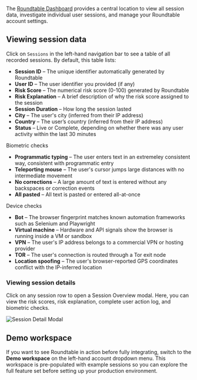 The [Roundtable Dashboard](https://accounts.roundtable.ai) provides a central location to view all session data, investigate individual user sessions, and manage your Roundtable account settings.

## Viewing session data

Click on `Sessions` in the left-hand navigation bar to see a table of all recorded sessions. By default, this table lists:

- **Session ID** – The unique identifier automatically generated by Roundtable  
- **User ID** – The user identifier you provided (if any)  
- **Risk Score** – The numerical risk score (0-100) generated by Roundtable
- **Risk Explanation** – A brief description of why the risk score assigned to the session
- **Session Duration** – How long the session lasted
- **City** –  The user's city (inferred from their IP address)  
- **Country** – The user’s country (inferred from their IP address)  
- **Status** – Live or Complete, depending on whether there was any user activity within the last 30 minutes

Biometric checks
- **Programmatic typing** – The user enters text in an extremeley consistent way, consistent with programmatic entry
- **Teleporting mouse** – The user's cursor jumps large distances with no intermediate movement
- **No corrections** – A large amount of text is entered without any backspaces or correction events
- **All pasted** – All text is pasted or entered all-at-once

Device checks
- **Bot** – The browser fingerprint matches known automation frameworks such as Selenium and Playwright
- **Virtual machine** – Hardware and API signals show the browser is running inside a VM or sandbox
- **VPN** – The user's IP address belongs to a commercial VPN or hosting provider
- **TOR** – The user's connection is routed through a Tor exit node
- **Location spoofing** – The user's browser-reported GPS coordinates conflict with the IP-inferred location

### Viewing session details

Click on any session row to open a Session Overview modal. Here, you can view the risk scores, risk explanation, complete user action log, and biometric checks.

![Session Detail Modal](./images/dashboard.png)

## Demo workspace

If you want to see Roundtable in action before fully integrating, switch to the **Demo workspace** on the left-hand account dropdown menu. This workspace is pre-populated with example sessions so you can explore the full feature set before setting up your production environment.